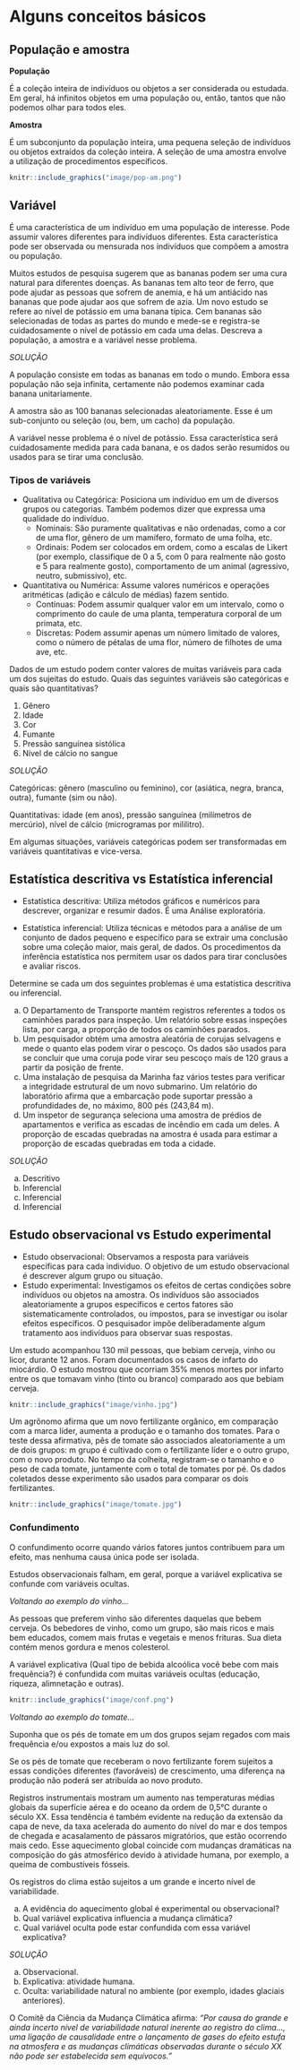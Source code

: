 # Alguns conceitos básicos

## População e amostra

**População**

É a coleção inteira de indivíduos ou objetos a ser considerada ou estudada. Em geral, há infinitos objetos em uma população ou, então, tantos que não podemos olhar para todos eles.

**Amostra**

É um subconjunto da população inteira, uma pequena seleção de indivíduos ou objetos extraídos da coleção inteira. A seleção de uma amostra envolve a utilização de procedimentos específicos.

```r
knitr::include_graphics("image/pop-am.png")
```

## Variável

É uma característica de um indivíduo em uma população de interesse. Pode assumir valores diferentes para indivíduos diferentes. Esta característica pode ser observada ou mensurada nos indivíduos que compõem a amostra ou população.


:::{.example #var1 name="Nível de potássio em bananas"}
 
Muitos estudos de pesquisa sugerem que as bananas podem ser uma cura natural para diferentes doenças. As bananas tem alto teor de ferro, que pode ajudar as pessoas que sofrem de anemia, e há um antiácido nas bananas que pode ajudar aos que sofrem de azia. Um novo estudo se refere ao nível de potássio em uma banana típica. Cem bananas são selecionadas de todas as partes do mundo e mede-se e registra-se cuidadosamente o nível de potássio em cada uma delas. Descreva a população, a amostra e a variável nesse problema.



*SOLUÇÃO*

A população consiste em todas as bananas em todo o mundo. Embora essa população não seja infinita, certamente não podemos examinar cada banana unitariamente.

A amostra são as 100 bananas selecionadas aleatoriamente. Esse é um sub-conjunto ou seleção (ou, bem, um cacho) da população.

A variável nesse problema é o nível de potássio. Essa característica será cuidadosamente medida para cada banana, e os dados serão resumidos ou usados para se tirar uma conclusão.

:::


### Tipos de variáveis

* Qualitativa ou Categórica: Posiciona um indivíduo em um de diversos grupos ou categorias. Também podemos dizer que expressa uma qualidade do indivíduo.
  * Nominais: São puramente qualitativas e não ordenadas, como a cor de uma flor, gênero de um mamífero, formato de uma folha, etc.
  * Ordinais: Podem ser colocados em ordem, como a escalas de Likert (por exemplo, classifique de 0 a 5, com 0 para realmente não gosto e 5 para realmente gosto), comportamento de um animal (agressivo, neutro, submissivo), etc.

* Quantitativa ou Numérica: Assume valores numéricos e operações aritméticas (adição e cálculo de médias) fazem sentido.
  * Contínuas: Podem assumir qualquer valor em um intervalo, como o comprimento do caule de uma planta, temperatura corporal de um primata, etc.
  * Discretas: Podem assumir apenas um número limitado de valores, como o número de pétalas de uma flor, número de filhotes de uma ave, etc.
  

:::{.example #var2 name="Tipos e variáveis"}

Dados de um estudo podem conter valores de muitas variáveis para cada um dos sujeitas do estudo. Quais das seguintes variáveis são categóricas e quais são quantitativas?

1. Gênero
1. Idade
1. Cor
1. Fumante
1. Pressão sanguínea sistólica
1. Nível de cálcio no sangue

*SOLUÇÃO*

Categóricas: gênero (masculino ou feminino), cor (asiática, negra, branca, outra), fumante (sim ou não).

Quantitativas: idade (em anos), pressão sanguínea (milímetros de mercúrio), nível de cálcio (microgramas por mililitro).

:::


Em algumas situações, variáveis categóricas podem ser transformadas em variáveis quantitativas e vice-versa.


## Estatística descritiva vs Estatística inferencial

* Estatística descritiva: Utiliza métodos gráficos e numéricos para descrever, organizar e resumir dados. É uma Análise exploratória.

* Estatística inferencial: Utiliza técnicas e métodos para a análise de um conjunto de dados pequeno e específico para se extrair uma conclusão sobre uma coleção maior, mais geral, de dados. Os procedimentos da inferência estatística nos permitem usar os dados para tirar conclusões e avaliar riscos.


:::{.example #estat name="Descritiva vs Inferencial"}

Determine se cada um dos seguintes problemas é uma estatística descritiva ou inferencial.

a. O Departamento de Transporte mantém registros referentes a todos os caminhões parados para inspeção. Um relatório sobre essas inspeções lista, por carga, a proporção de todos os caminhões parados.
a. Um pesquisador obtém uma amostra aleatória de corujas selvagens e mede o quanto elas podem virar o pescoço. Os dados são usados para se concluir que uma coruja pode virar seu pescoço mais de 120 graus a partir da posição de frente.
a. Uma instalação de pesquisa da Marinha faz vários testes para verificar a integridade estrutural de um novo submarino. Um relatório do laboratório afirma que a embarcação pode suportar pressão a profundidades de, no máximo, 800 pés (243,84 m).
a. Um inspetor de segurança seleciona uma amostra de prédios de apartamentos e verifica as escadas de incêndio em cada um deles. A proporção de escadas quebradas na amostra é usada para estimar a proporção de escadas quebradas em toda a cidade.

*SOLUÇÃO*

a. Descritivo
a. Inferencial
a. Inferencial
a. Inferencial

:::


## Estudo observacional vs Estudo experimental

* Estudo observacional: Observamos a resposta para variáveis específicas para cada individuo. O objetivo de um estudo observacional é descrever algum grupo ou situação.
* Estudo experimental: Investigamos os efeitos de certas condições sobre indivíduos ou objetos na amostra. Os indivíduos são associados aleatoriamente a grupos específicos e certos fatores são sistematicamente controlados, ou impostos, para se investigar ou isolar efeitos específicos. O pesquisador impõe deliberadamente algum tratamento aos indivíduos para observar suas respostas.


:::{.example #obs name="Um estudo observacional"}

Um estudo acompanhou 130 mil pessoas, que bebiam cerveja, vinho ou licor, durante 12 anos. Foram documentados os casos de infarto do miocárdio. O estudo mostrou que ocorriam 35% menos mortes por infarto entre os que tomavam vinho (tinto ou branco) comparado aos que bebiam cerveja.

```r
knitr::include_graphics("image/vinho.jpg")
```


::: 



:::{.example #exp name="Um estudo experimental"}


Um agrônomo afirma que um novo fertilizante orgânico, em comparação com a marca líder, aumenta a produção e o tamanho dos tomates. Para o teste dessa afirmativa, pês de tomate são associados aleatoriamente a um de dois grupos: m grupo é cultivado com o fertilizante líder e o outro grupo, com o novo produto. No tempo da colheita, registram-se o tamanho e o peso de cada tomate, juntamente com o total de tomates por pé. Os dados coletados desse experimento são usados para comparar os dois fertilizantes.
 
```r
knitr::include_graphics("image/tomate.jpg")
```

::: 



### Confundimento

O confundimento ocorre quando vários fatores juntos contribuem para um efeito, mas nenhuma causa única pode ser isolada.

Estudos observacionais falham, em geral, porque a variável explicativa se confunde com variáveis ocultas.

*Voltando ao exemplo do vinho…*

As pessoas que preferem vinho são diferentes daquelas que bebem cerveja. Os bebedores de vinho, como um grupo, são mais ricos e mais bem educados, comem mais frutas e vegetais e menos frituras. Sua dieta contém menos gordura e menos colesterol.

A variável explicativa (Qual tipo de bebida alcoólica você bebe com mais frequência?) é confundida com muitas variáveis ocultas (educação, riqueza, alimnetação e outras).

```r
knitr::include_graphics("image/conf.png")
```



*Voltando ao exemplo do tomate…*

Suponha que os pés de tomate em um dos grupos sejam regados com mais frequência e/ou expostos a mais luz do sol.

Se os pés de tomate que receberam o novo fertilizante forem sujeitos a essas condições diferentes (favoráveis) de crescimento, uma diferença na produção não poderá ser atribuída ao novo produto.

:::{.example #aqglobal name="Aquecimento global"}
 

Registros instrumentais mostram um aumento nas temperaturas médias globais da superfície aérea e do oceano da ordem de 0,5°C durante o século XX. Essa tendência é também evidente na redução da extensão da capa de neve, da taxa acelerada do aumento do nível do mar e dos tempos de chegada e acasalamento de pássaros migratórios, que estão ocorrendo mais cedo. Esse aquecimento global coincide com mudanças dramáticas na composição do gás atmosférico devido à atividade humana, por exemplo, a queima de combustíveis fósseis.

Os registros do clima estão sujeitos a um grande e incerto nível de variabilidade.

a. A evidência do aquecimento global é experimental ou observacional?
a. Qual variável explicativa influencia a mudança climática?
a. Qual variável oculta pode estar confundida com essa variável explicativa?

*SOLUÇÃO*

a. Observacional.
a. Explicativa: atividade humana.
a. Oculta: variabilidade natural no ambiente (por exemplo, idades glaciais anteriores).

O Comitê da Ciência da Mudança Climática afirma: *“Por causa do grande e ainda incerto nível de variabilidade natural inerente ao registro do clima…, uma ligação de causalidade entre o lançamento de gases do efeito estufa na atmosfera e as mudanças climáticas observadas durante o século XX não pode ser estabelecida sem equívocos.”*

:::